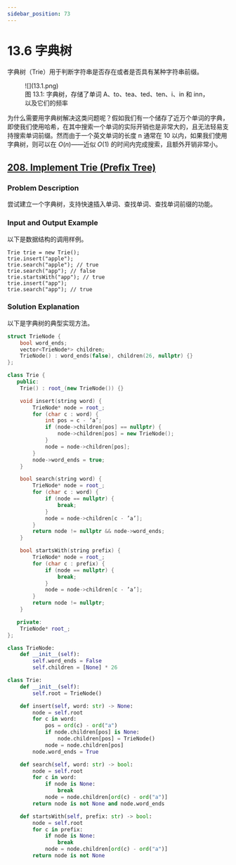 ```yaml
---
sidebar_position: 73
---
```


# 13.6 字典树

字典树（Trie）用于判断字符串是否存在或者是否具有某种字符串前缀。

<figure>
  <span style={{ display: 'block', width: '50%', margin: '0 auto' }}>
    ![](13.1.png)
  </span>
  <figcaption style={{ textAlign: 'center' }}>图 13.1: 字典树，存储了单词 A、to、tea、ted、ten、i、in 和 inn，以及它们的频率</figcaption>
</figure>

为什么需要用字典树解决这类问题呢？假如我们有一个储存了近万个单词的字典，即使我们使用哈希，在其中搜索一个单词的实际开销也是非常大的，且无法轻易支持搜索单词前缀。然而由于一个英文单词的长度 n 通常在 10 以内，如果我们使用字典树，则可以在 $O(n)$——近似 $O(1)$ 的时间内完成搜索，且额外开销非常小。

## [208. Implement Trie (Preﬁx Tree)](https://leetcode.com/problems/implement-trie-prefix-tree/)

### Problem Description

尝试建立一个字典树，支持快速插入单词、查找单词、查找单词前缀的功能。

### Input and Output Example

以下是数据结构的调用样例。

```
Trie trie = new Trie();
trie.insert("apple");
trie.search("apple"); // true
trie.search("app"); // false
trie.startsWith("app"); // true
trie.insert("app");
trie.search("app"); // true
```

### Solution Explanation

以下是字典树的典型实现方法。

<Tabs>
<TabItem value="cpp" label="C++">

```cpp
struct TrieNode {
    bool word_ends;
    vector<TrieNode*> children;
    TrieNode() : word_ends(false), children(26, nullptr) {}
};

class Trie {
   public:
    Trie() : root_(new TrieNode()) {}

    void insert(string word) {
        TrieNode* node = root_;
        for (char c : word) {
            int pos = c - ’a’;
            if (node->children[pos] == nullptr) {
                node->children[pos] = new TrieNode();
            }
            node = node->children[pos];
        }
        node->word_ends = true;
    }

    bool search(string word) {
        TrieNode* node = root_;
        for (char c : word) {
            if (node == nullptr) {
                break;
            }
            node = node->children[c - ’a’];
        }
        return node != nullptr && node->word_ends;
    }

    bool startsWith(string prefix) {
        TrieNode* node = root_;
        for (char c : prefix) {
            if (node == nullptr) {
                break;
            }
            node = node->children[c - ’a’];
        }
        return node != nullptr;
    }

   private:
    TrieNode* root_;
};
```

</TabItem>
<TabItem value="py" label="Python">

```py
class TrieNode:
    def __init__(self):
        self.word_ends = False
        self.children = [None] * 26

class Trie:
    def __init__(self):
        self.root = TrieNode()

    def insert(self, word: str) -> None:
        node = self.root
        for c in word:
            pos = ord(c) - ord("a")
            if node.children[pos] is None:
                node.children[pos] = TrieNode()
            node = node.children[pos]
        node.word_ends = True

    def search(self, word: str) -> bool:
        node = self.root
        for c in word:
            if node is None:
                break
            node = node.children[ord(c) - ord("a")]
        return node is not None and node.word_ends

    def startsWith(self, prefix: str) -> bool:
        node = self.root
        for c in prefix:
            if node is None:
                break
            node = node.children[ord(c) - ord("a")]
        return node is not None

```

</TabItem>

</Tabs>